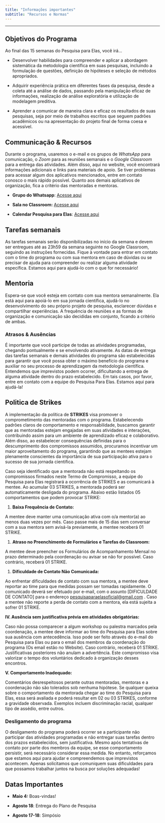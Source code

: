 ```yaml
---
title: "Informações importantes"
subtitle: "Recursos e Normas"
---
```


<hr>

## Objetivos do Programa

Ao final das 15 semanas do Pesquisa para Elas, você irá...

-   Desenvolver habilidades para compreender e aplicar a abordagem sistemática da metodologia científica em suas pesquisas, incluindo a formulação de questões, definição de hipóteses e seleção de métodos apropriados.

-   Adquirir experiência prática em diferentes fases da pesquisa, desde a coleta até a análise de dados, passando pela manipulação eficaz de informações, realização de análise exploratória e utilização de modelagem preditiva.

-   Aprender a comunicar de maneira clara e eficaz os resultados de suas pesquisas, seja por meio de trabalhos escritos que seguem padrões acadêmicos ou na apresentação do projeto final de forma coesa e acessível.

## Communicação & Recursos

Durante o programa, usaremos o e-mail e os grupos de *WhatsApp* para comunicação, o *Zoom* para as reuniões semanais e o *Google Classroom* para a entrega das atividades. Além disso, aqui no website, você encontrará informações adicionais e links para materiais de apoio. Se tiver problemas para acessar algum dos aplicativos mencionados, entre em contato conosco o mais rápido possível. Quanto aos demais aplicativos de organização, fica a critério das mentoradas e mentoras.

-   **Grupo do Whatsapp**: [Acesse aqui](https://chat.whatsapp.com/F7vILED0vw53UrkgB0YDj9)

-   **Sala no Classroom:** [Acesse aqui](https://classroom.google.com/c/NjUyMjE3MTY1OTAx?cjc=qj37a6n)

-   **Calendar Pesquisa para Elas**: [Acesse aqui](https://calendar.google.com/calendar/u/2?cid=Y2xhc3Nyb29tMTAxNTc1ODE3ODkxMzkzMDQ3ODc0QGdyb3VwLmNhbGVuZGFyLmdvb2dsZS5jb20)

## Tarefas semanais

As tarefas semanais serão disponibilizadas no início da semana e devem ser entregues até as 23h59 da semana seguinte no Google Classroom, seguindo as instruções fornecidas. Fique à vontade para entrar em contato com o time do programa ou com sua mentora em caso de dúvidas ou se precisar de ajuda para compreender ou realizar alguma atividade específica. Estamos aqui para ajudá-lo com o que for necessário!

## Mentoria

Espera-se que você esteja em contato com sua mentora semanalmente. Ela está aqui para apoiá-lo em sua jornada científica, ajudá-lo no desenvolvimento do seu próprio projeto de pesquisa, esclarecer dúvidas e compartilhar experiências. A frequência de reuniões e as formas de organização e comunicação são decididas em conjunto, ficando a critério de ambas.

### Atrasos & Ausências

É importante que você participe de todas as atividades programadas, chegando pontualmente e se envolvendo ativamente. As datas de entrega das tarefas semanais e demais atividades do programa são estabelecidas para garantir que você possa obter o máximo benefício do programa e auxiliar no seu processo de aprendizagem da metodologia científica. Entendemos que imprevistos podem ocorrer, dificultando a entrega de alguma atividade dentro do prazo estabelecido. Em tais casos, por favor, entre em contato com a equipe do Pesquisa Para Elas. Estamos aqui para ajudá-la!

## **Politica de Strikes**

A implementação da política de **STRIKES** visa promover o comprometimento das mentoradas com o programa. Estabelecendo padrões claros de comportamento e responsabilidade, buscamos garantir que as mentoradas estejam engajadas em suas atividades e interações, contribuindo assim para um ambiente de aprendizado eficaz e colaborativo. Além disso, ao estabelecer consequências definidas para o descumprimento dos compromissos assumidos, procuramos incentivar um maior aproveitamento do programa, garantindo que as mentees estejam plenamente conscientes da importância de sua participação ativa para o sucesso de sua jornada cientifica.

Caso seja identificado que a mentorada não está respeitando os compromissos firmados neste Termo de Compromisso, a equipe do Pesquisa para Elas registrará a ocorrência de STRIKES e as comunicará à mentee. Ao acumular 03 STRIKES, a mentorada poderá ser automaticamente desligada do programa. Abaixo estão listados 05 comportamentos que podem provocar STRIKE:

1.  **Baixa Frequência de Contato:**

A mentee deve manter uma comunicação ativa com o/a mentor(a) ao menos duas vezes por mês. Caso passe mais de 15 dias sem conversar com a sua mentora sem avisá-la previamente, a mentee receberá 01 STRIKE.

1.  **Atraso no Preenchimento de Formulários e Tarefas do Classroom:**

A mentee deve preencher os Formulários de Acompanhamento Mensal no prazo determinado pela coordenação ou avisar se não for possível. Caso contrário, receberá 01 STRIKE.

1.  **Dificuldade de Contato Não Comunicada:**

Ao enfrentar dificuldades de contato com sua mentora, a mentee deve reportar ao time para que medidas possam ser tomadas rapidamente. O comunicado deverá ser efetuado por e-mail, com o assunto \[DIFICULDADE DE CONTATO\] para o endereço [pesquisaparaelasoficial\@gmail.com](mailto:pesquisaparaelasoficial@gmail.com) . Caso a mentee não reporte a perda de contato com a mentora, ela está sujeita a sofrer 01 STRIKE.

**IV. Ausência sem justificativa prévia em atividades obrigatórias:**

Caso não possa comparecer a algum workshop ou palestra marcados pela coordenação, a mentee deve informar ao time do Pesquisa para Elas sobre sua ausência com antecedência. Isso pode ser feito através do e-mail do Pesquisa para Elas ou para o email dos membros da coordenação do programa (Os email estão no Website). Caso contrário, receberá 01 STRIKE. Justificativas posteriores não anulam a advertência. Este compromisso visa valorizar o tempo dos voluntários dedicado à organização desses encontros.

**V. Comportamento Inadequado:**

Comentários desrespeitosos perante outras mentoradas, mentoras e a coordenação não são tolerados sob nenhuma hipótese. Se qualquer queixa sobre o comportamento da mentorada chegar ao time do Pesquisa para Elas, essa será avaliada e poderá resultar em 02 ou 03 STRIKES, conforme a gravidade observada. Exemplos incluem discriminação racial, qualquer tipo de assédio, entre outros.

### Desligamento do programa

O desligamento do programa poderá ocorrer se a participante não participar das atividades programadas e não entregar suas tarefas dentro dos prazos estabelecidos, sem justificativa. Mesmo após tentativas de contato por parte dos membros da equipe, se esse comportamento persistir, será necessário considerar essa medida. No entanto, reforçamos que estamos aqui para ajudar e compreendemos que imprevistos acontecem. Apenas solicitamos que comuniquem suas dificuldades para que possamos trabalhar juntos na busca por soluções adequadas!

## Datas Importantes

-   **Maio 4:** Boas-vindas!

-   **Agosto 18**: Entrega do Plano de Pesquisa

-   **Agosto 17-18**: Simpósio
